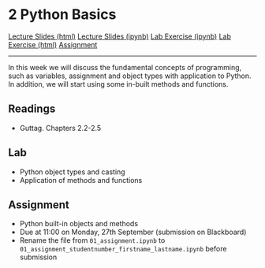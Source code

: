 # 2 Python Basics

<div id="buttons">
<a class="btn btn-primary btn-lg" role="button" href="lectures/02_week.html">Lecture Slides (html)</a>
<a class="btn btn-secondary btn-lg" role="button" href="https://github.com/ASDS-TCD/POP77001_Computer_Programming_2021/blob/main/lectures/02_week.ipynb">Lecture Slides (ipynb)</a>
<a class="btn btn-success btn-lg" role="button" href="https://github.com/ASDS-TCD/POP77001_Computer_Programming_2021/blob/main/labs/02_week.ipynb">Lab Exercise (ipynb)</a>
<a class="btn btn-secondary btn-lg" role="button" href="labs/02_week.html">Lab Exercise (html)</a>
<a class="btn btn-danger btn-lg" role="button" href="https://github.com/ASDS-TCD/POP77001_Computer_Programming_2021/blob/main/assignments/01_assignment.ipynb">Assignment</a>
</div>
---

In this week we will discuss the fundamental concepts of programming, such as variables, assignment and object types with application to Python. In addition, we will start using some in-built methods and functions.

## Readings

- Guttag. Chapters 2.2-2.5

## Lab

- Python object types and casting
- Application of methods and functions

## Assignment

- Python built-in objects and methods
- Due at 11:00 on Monday, 27th September (submission on Blackboard)
- Rename the file from `01_assignment.ipynb` to `01_assignment_studentnumber_firstname_lastname.ipynb` before submission